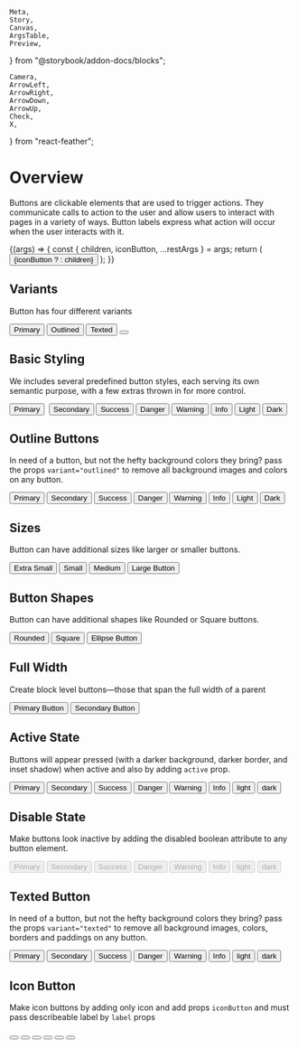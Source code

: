     Meta,
    Story,
    Canvas,
    ArgsTable,
    Preview,
} from "@storybook/addon-docs/blocks";

    Camera,
    ArrowLeft,
    ArrowRight,
    ArrowDown,
    ArrowUp,
    Check,
    X,
} from "react-feather";

<Meta title="UI/Button" component={Button} />

# Overview

Buttons are clickable elements that are used to trigger actions. They communicate calls to action to the user and allow users to interact with pages in a variety of ways. Button labels express what action will occur when the user interacts with it.

<Canvas>
    <Story
        name="Button Controls"
        argTypes={{
            type: {
                control: {
                    type: `select`,
                },
            },
            variant: {
                control: {
                    type: `select`,
                },
            },
            color: {
                control: {
                    type: `select`,
                },
            },
            size: {
                control: {
                    type: `select`,
                },
            },
            shape: {
                control: {
                    type: `select`,
                },
            },
        }}
        args={{
            type: `button`,
            variant: `contained`,
            color: `primary`,
            size: `md`,
            shape: `rounded`,
            children: `Button`,
        }}
    >
        {(args) => {
            const { children, iconButton, ...restArgs } = args;
            return (
                <Button {...restArgs}>
                    {iconButton ? <Camera size="24" /> : children}
                </Button>
            );
        }}
    </Story>
</Canvas>

<ArgsTable of={Button} story="Button Controls" />

## Variants

Button has four different variants

<Preview withToolbar>
    <Story name="Variant">
        <Button variant="contained" color="primary">
            Primary
        </Button>
        <Button variant="outlined" color="primary">
            Outlined
        </Button>
        <Button variant="texted" color="primary">
            Texted
        </Button>
        <Button variant="icon" color="primary">
            <Camera size={24} />
        </Button>
    </Story>
</Preview>

## Basic Styling

We includes several predefined button styles, each serving its own semantic purpose, with a few extras thrown in for more control.

<Preview withToolbar>
    <Story name="Color">
        <Button color="primary">Primary</Button>&nbsp;
        <Button color="secondary">Secondary</Button>
        <Button color="success">Success</Button>
        <Button color="danger">Danger</Button>
        <Button color="warning">Warning</Button>
        <Button color="info">Info</Button>
        <Button color="light">Light</Button>
        <Button color="dark">Dark</Button>
    </Story>
</Preview>

## Outline Buttons

In need of a button, but not the hefty background colors they bring? pass the props `variant="outlined"` to remove all background images and colors on any button.

<Preview withToolbar>
    <Story name="Outlined">
        <Button color="primary" variant="outlined">
            Primary
        </Button>
        <Button color="secondary" variant="outlined">
            Secondary
        </Button>
        <Button color="success" variant="outlined">
            Success
        </Button>
        <Button color="danger" variant="outlined">
            Danger
        </Button>
        <Button color="warning" variant="outlined">
            Warning
        </Button>
        <Button color="info" variant="outlined">
            Info
        </Button>
        <Button color="light" variant="outlined">
            Light
        </Button>
        <Button color="dark" variant="outlined">
            Dark
        </Button>
    </Story>
</Preview>

## Sizes

Button can have additional sizes like larger or smaller buttons.

<Preview withToolbar>
    <Story name="Size">
        <Button color="primary" size="xs">
            Extra Small
        </Button>
        <Button color="primary" size="sm">
            Small
        </Button>
        <Button color="primary" size="md">
            Medium
        </Button>
        <Button color="primary" size="lg">
            Large Button
        </Button>
    </Story>
</Preview>

## Button Shapes

Button can have additional shapes like Rounded or Square buttons.

<Preview withToolbar>
    <Story name="Shape">
        <Button color="primary" shape="rounded">
            Rounded
        </Button>
        <Button color="primary" shape="square">
            Square
        </Button>
        <Button color="primary" shape="ellipse">
            Ellipse Button
        </Button>
    </Story>
</Preview>

## Full Width

Create block level buttons—those that span the full width of a parent

<Preview withToolbar>
    <Story name="Full Width">
        <Button color="primary" fullwidth>
            Primary Button
        </Button>
        <Button color="secondary" fullwidth>
            Secondary Button
        </Button>
    </Story>
</Preview>

## Active State

Buttons will appear pressed (with a darker background, darker border, and inset shadow) when active and also by adding `active` prop.

<Preview withToolbar>
    <Story name="Active State">
        <Button color="primary" active>
            Primary
        </Button>
        <Button color="secondary" active>
            Secondary
        </Button>
        <Button color="success" active>
            Success
        </Button>
        <Button color="danger" active>
            Danger
        </Button>
        <Button color="warning" active>
            Warning
        </Button>
        <Button color="info" active>
            Info
        </Button>
        <Button color="light" active>
            light
        </Button>
        <Button color="dark" active>
            dark
        </Button>
    </Story>
</Preview>

## Disable State

Make buttons look inactive by adding the disabled boolean attribute to any button element.

<Preview withToolbar>
    <Story name="Disabled State">
        <Button color="primary" disabled>
            Primary
        </Button>
        <Button color="secondary" disabled>
            Secondary
        </Button>
        <Button color="success" disabled>
            Success
        </Button>
        <Button color="danger" disabled>
            Danger
        </Button>
        <Button color="warning" disabled>
            Warning
        </Button>
        <Button color="info" disabled>
            Info
        </Button>
        <Button color="light" disabled>
            light
        </Button>
        <Button color="dark" disabled>
            dark
        </Button>
    </Story>
</Preview>

## Texted Button

In need of a button, but not the hefty background colors they bring? pass the props `variant="texted"` to remove all background images, colors, borders and paddings on any button.

<Preview withToolbar>
    <Story name="Texted Button">
        <Button color="primary" variant="texted">
            Primary
        </Button>
        <Button color="secondary" variant="texted">
            Secondary
        </Button>
        <Button color="success" variant="texted">
            Success
        </Button>
        <Button color="danger" variant="texted">
            Danger
        </Button>
        <Button color="warning" variant="texted">
            Warning
        </Button>
        <Button color="info" variant="texted">
            Info
        </Button>
        <Button color="light" variant="texted">
            light
        </Button>
        <Button color="dark" variant="texted">
            dark
        </Button>
    </Story>
</Preview>

## Icon Button

Make icon buttons by adding only icon and add props `iconButton` and must pass describeable label by `label` props

<Preview withToolbar>
    <Story name="Icon Buttons">
        <Button color="primary" iconButton size="xs" label="XS Icon">
            <ArrowLeft size="16" />
        </Button>
        <Button color="secondary" iconButton size="sm" label="SM Icon">
            <ArrowRight size="20" />
        </Button>
        <Button color="success" iconButton size="md" label="MD Icon">
            <Check size="24" />
        </Button>
        <Button color="danger" iconButton size="lg" label="LG Icon">
            <X size="30" />
        </Button>
        <Button
            color="warning"
            iconButton
            variant="outlined"
            label="Warning Icon"
        >
            <ArrowDown size="20" />
        </Button>
        <Button color="info" variant="texted" label="Texted Icon">
            <ArrowUp size="20" />
        </Button>
    </Story>
</Preview>
